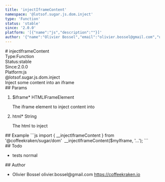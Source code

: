 ```yaml
---
title: 'injectIframeContent'
namespace: '@lotsof.sugar.js.dom.inject'
type: 'Function'
status: 'stable'
since: '2.0.0'
platform: '[{"name":"js","description":""}]'
author: '{"name":"Olivier Bossel","email":"olivier.bossel@gmail.com","url":"https://coffeekraken.io"}'
---
```

<div class="docmap-mdx">
# injectIframeContent
<div class="_metas">
<div class="_type"><span class="_type-label">Type:</span><span class="_type-value">Function</span></div>
<div class="_status"><span class="_status-label">Status:</span><span class="_status-value -stable">stable</span></div>
<div class="_since"><span class="_since-label">Since:</span><span class="_since-value">2.0.0</span></div>
<div class="_platform"><span class="_platform-label">Platform:</span><span class="_platform-value">js</span></div>
</div>
<div class="_namespace">@lotsof.sugar.js.dom.inject</div>
<div class="_description">
Inject some content into an iframe
</div>
<div class="_params">
## Params
<ol class="_list">
<li class="_item">
<span class="_name">$iframe<span class="_required">*</span></span><span class="_default"></span> <span class="_type">HTMLIFrameElement</span>
<p class="_description">The iframe element to inject content into</p>
</li>
<li class="_item">
<span class="_name">html<span class="_required">*</span></span><span class="_default"></span> <span class="_type">String</span>
<p class="_description">The html to inject</p>
</li>
</ol>
</div>
<div class="_examples">
## Example
```js
import { __injectIframeContent } from '@coffeekraken/sugar/dom'
 __injectIframeContent($myIframe, '<html>...</html>');
```
</div>
<div class="_todo">
## Todo
<ul class="_list">
<li class="_item">
<span class="_description">tests</span>
<span class="_priority -normal">normal</span>
</li>
</ul>
</div>
<div class="_author">
## Author
<ul class="_list">
<li class="_item">
<span class="_name">Olivier Bossel</span>
<span class="_email">olivier.bossel@gmail.com</span>
<a href="https://coffeekraken.io" target="_blank" class="_url">https://coffeekraken.io</a>
</li>
</ul>
</div>
</div>